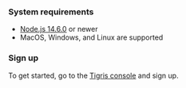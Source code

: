 ### System requirements

- [Node.js 14.6.0](https://nodejs.org/) or newer
- MacOS, Windows, and Linux are supported

### Sign up

To get started, go to the [Tigris console](https://console.preview.tigrisdata.cloud/) and sign up.
